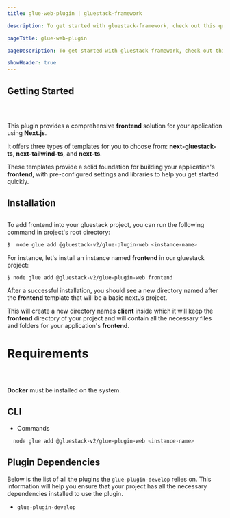 ```yaml
---
title: glue-web-plugin | gluestack-framework

description: To get started with gluestack-framework, check out this quick installation guide. It provides simple steps to help you install and use the library in your projects.

pageTitle: glue-web-plugin

pageDescription: To get started with gluestack-framework, check out this quick installation guide. It provides simple steps to help you install and use the library in your projects.

showHeader: true
---
```



<Meta title="Plugins/Feature Plugins/glue-web-plugin" />

## Getting Started

##

<br />

This plugin provides a comprehensive **frontend** solution for your application using **Next.js**.

It offers three types of templates for you to choose from: **next-gluestack-ts**, **next-tailwind-ts**, and **next-ts**.

These templates provide a solid foundation for building your application's **frontend**, with pre-configured settings and libraries to help you get started quickly.

## Installation

##

To add frontend into your gluestack project, you can run the following command in project's root directory:

```sh
$  node glue add @gluestack-v2/glue-plugin-web <instance-name>
```

For instance, let's install an instance named **frontend** in our gluestack project:

```sh
$ node glue add @gluestack-v2/glue-plugin-web frontend
```

After a successful installation, you should see a new directory named after the **frontend** template that will be a basic nextJs project.

This will create a new directory names **client** inside which it will keep the **frontend** directory of your project and will contain all the necessary files and folders for your application's **frontend**.

# Requirements

##

<br />

**Docker** must be installed on the system.

## CLI

- Commands

```bash
  node glue add @gluestack-v2/glue-plugin-web <instance-name>
```

## Plugin Dependencies

Below is the list of all the plugins the `glue-plugin-develop` relies on. This information will help you ensure that your project has all the necessary dependencies installed to use the plugin.

- `glue-plugin-develop`
